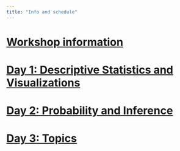 ```yaml
---
title: "Info and schedule"
---
```


# [Workshop information](./Day_1/to_do.html)

# [Day 1: Descriptive Statistics and Visualizations](./Day_1/day_1_main.html)

# [Day 2: Probability and Inference](./Day_2/day_2_main.html)

# [Day 3: Topics](./Day_3/day_3_main.html)
